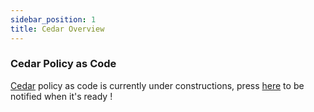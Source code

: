 ```yaml
---
sidebar_position: 1
title: Cedar Overview
---
```


### Cedar Policy as Code

[Cedar](https://www.cedarpolicy.com/en) policy as code is currently under constructions, press [here](https://hello.permit.io/cedar-ea) to be notified when it's ready !

